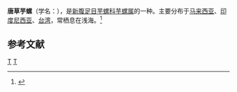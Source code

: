 {{Speciesbox 
| taxon = Conus caracteristicus
| authority = Fischer, 1807
| image = Conus caracteristicus 1.jpg
}}
'''唐草芋螺'''（学名：''{{lang|la|Conus caracteristicus}}''），是[[新腹足目|新腹足目]][[芋螺科|芋螺科]][[芋螺属|芋螺属]]的一种。主要分布于[[马来西亚|马来西亚]]、[[印度尼西亚|印度尼西亚]]、[[台湾|台湾]]，常栖息在浅海。<ref>{{cite web|url=http://shell.sinica.edu.tw/chinese/shellbase_detail.php?science_no=1530|title=国际贝库：唐草芋螺|publisher=台湾贝类资料库|accessdate=2009-08-11|archive-date=2016-03-04|archive-url=https://web.archive.org/web/20160304131445/http://shell.sinica.edu.tw/chinese/shellbase_detail.php?science_no=1530|dead-url=no}}</ref>

== 参考文献 ==
{{reflist}}
{{Taxonbar|from=Q1304514}}

[[Category:芋螺属|T]]
[[Category:1807年描述的动物|T]]